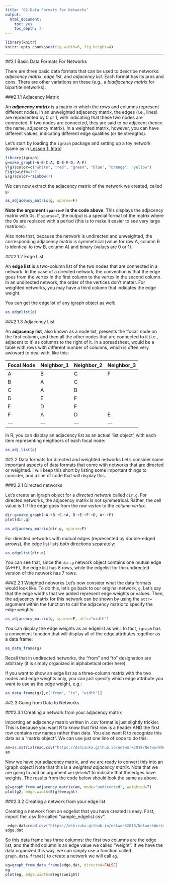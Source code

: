 ```yaml
---
title: "02-Data Formats for Networks"
output: 
  html_document:
    toc: yes
    toc_depth: 3
---
```


```r
library(knitr)
knitr::opts_chunk$set(fig.width=6, fig.height=4) 
```

------------

##2.1 Basic Data Formats For Networks

There are three basic data formats that can be used to describe networks: *adjacency matrix*, *edge list*, and *adjacency list*. Each format has its pros and cons. There are other variations on these (e.g., a *biadjacency matrix* for bipartite networks).

###2.1.1 Adjacency Matrix

An ***adjacency matrix*** is a matrix in which the rows and columns represent different nodes. In an unweighted adjacency matrix, the  edges (i.e., lines) are represented by 0 or 1, with indicating that these two nodes are connected. If two nodes are connected, they are said to be adjacent (hence the name, adjacency matrix). In a weighted matrix, however, you can have different values, indicating different edge qualities (or tie strengths).

Let's start by loading the `igraph` package and setting up a toy network (same as in [Lesson 1: Intro](01_intro.html))
```r
library(igraph)
g=make_graph(~A-B-C-A, D-E-F-D, A-F) 
V(g)$color=c("white", "red", "green", "blue", "orange", "yellow")
E(g)$width=1:7
E(g)$color=rainbow(7)
```

We can now extract the adjacency matrix of the network we created, called `g`:
```r
as_adjacency_matrix(g, sparse=F)
```

**Note the argument `sparse=F` in the code above**. This displays the adjacency matrix with 0s. If `sparse=T`, the output is a special format of the matrix where the 0s are replaced with a period (this is to make it easier to see very large matrices).

Also note that, because the network is undirected and unweighted, the corresponding adjacency matrix is symmetrical (value for row A, column B is identical to row B, column A) and binary (values are 0 or 1).

###2.1.2 Edge List

An **edge list** is a two-column list of the two nodes that are connected in a network. In the case of a directed network, the convention is that the edge goes from the vertex in the first column to the vertex in the second column. In an undirected network, the order of the vertices don’t matter. For weighted networks, you may have a third column that indicates the edge weight.

You can get the edgelist of any igraph object as well:

```r
as_edgelist(g)
```

###2.1.3 Adjacency List

An **adjacency list**, also known as a node list, presents the 'focal' node on the first column, and then all the other nodes that are connected to it (i.e., adjacent to it) as columns to the right of it. In a spreadsheet, would be a table with rows with different number of columns, which is often very awkward to deal with, like this:

Focal Node| Neighbor_1 | Neighbor_2 | Neighbor_3
---|---|---|---
A  | B | C | F
B  | A | C |
C  | A | B |
D  | E | F |
E  | D | F |
F  | A | D | E
---|---|---|---

In R, you can display an adjacency list as an actual ‘list object’, with each item representing neighbors of each focal node:

```r
as_adj_list(g)
```

##2.2 Data formats for directed and weighted networks
Let’s consider some important aspects of data formats that come with networks that are directed or weighted. I will keep this short by listing some important things to consider, and a line of code that will display this.

###2.2.1 Directed networks

Let's create an igraph object for a *directed network* called `dir.g`.
For directed networks, the adjacency matrix is not symmetrical. Rather, the cell value is 1 if the edge goes from the *row vertex* to the *column vertex*.

```r
dir.g=make_graph(~A-+B-+C-+A, D-+E-+F-+D, A+-+F)
plot(dir.g)
```

```r
as_adjacency_matrix(dir.g, sparse=F)
```

For directed networks with mutual edges (represented by double-edged arrows), the edge list lists both directions separately:

```r
as_edgelist(dir.g)
```

You can see that, since the `dir.g` network object contains one mutual edge (A<->F), the edge list has 8 rows, while the edgelist for the undirected version of the network has 7 rows.

###2.2.1 Weighted networks
Let’s now consider what the data formats would look like. To do this, let’s go back to our original network, `g`. Let’s say that the edge widths that we added represent edge weights or values. Then, the adjacency matrix for this network can be shown by using the `attr=` argument within the function to call the adjacency matrix to specify the edge weights:

```r
as_adjacency_matrix(g, sparse=F, attr="width")
```

You can display the edge weights as an edgelist as well. In fact, `igraph` has a convenient function that will display all of the edge attributes together as a data frame:

```r
as_data_frame(g)
```

Recall that in undirected networks, the “from” and “to” designation are arbitrary (it is simply organized in alphabetical order here).

If you want to show an edge list as a three-column matrix with the two nodes and edge weights only, you can just specify which edge attribute you want to use as the edge weight, e.g.:
```r
as_data_frame(g)[,c("from", "to", "width")]
```

##2.3 Going from Data to Networks

###2.3.1 Creating a network from your adjacency matrix

Importing an adjacency matrix written in .csv format is just slightly trickier. This is because you want R to know that first row is a header AND the first row contains row names rather than data. You also want R to recognize this data as a “matrix object”. We can use just one line of code to do this:

```r
am=as.matrix(read.csv("https://dshizuka.github.io/network2018/NetworkWorkshop_SampleData/sample_adjmatrix.csv", header=T, row.names=1))
am
```

Now we have our adjacency matrix, and we are ready to convert this into an igraph object! Note that this is a *weighted adjacency matrix*. Note that we are going to add an argument `weighted=T` to indicate that the edges have weights. The results from the code below should look the same as above.

```r
g2=graph_from_adjacency_matrix(am, mode="undirected", weighted=T)
plot(g2, edge.width=E(g)$weight)
```


###2.3.2 Creating a network from your edge list

Creating a network from an edgelist that you have created is easy. First, import the .csv file called "sample_edgelist.csv".

```r
 edge.dat=read.csv("https://dshizuka.github.io/network2018/NetworkWorkshop_SampleData/sample_edgelist.csv") 
edge.dat
```

So this data frame has three columns: the first two columns are the edge list, and the third column is an edge value we called "weight". If we have the data organized this way, we can simply use a function called `graph.data.frame()` to create a network we will call `eg`.

```r
eg=graph_from_data_frame(edge.dat, directed=FALSE) 
eg
plot(eg, edge.width=E(eg)$weight)
```